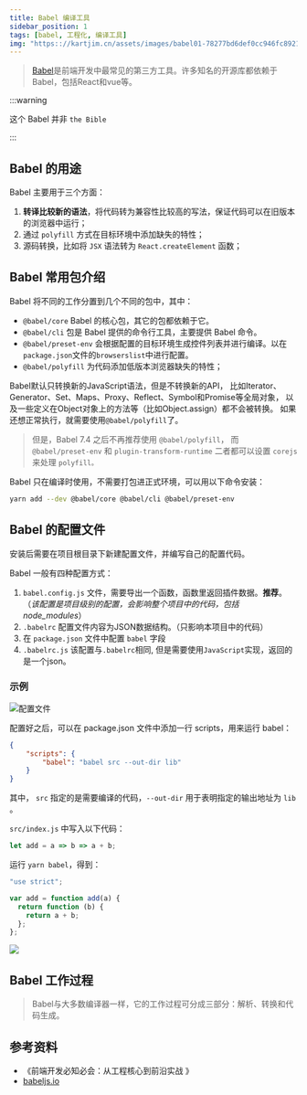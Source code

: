```yaml
---
title: Babel 编译工具
sidebar_position: 1
tags: [babel, 工程化, 编译工具]
img: "https:://kartjim.cn/assets/images/babel01-78277bd6def0cc946fc8921bf681080c.png"
---
```

> [Babel](https://babeljs.io/)是前端开发中最常见的第三方工具。许多知名的开源库都依赖于Babel，包括React和vue等。

:::warning

这个 Babel 并非 `the Bible` 

:::

## Babel 的用途

Babel 主要用于三个方面：
1. **转译比较新的语法**，将代码转为兼容性比较高的写法，保证代码可以在旧版本的浏览器中运行；
2. 通过 `polyfill` 方式在目标环境中添加缺失的特性；
3. 源码转换，比如将 `JSX` 语法转为 `React.createElement` 函数；

## Babel 常用包介绍

Babel 将不同的工作分置到几个不同的包中，其中：
- `@babel/core` Babel 的核心包，其它的包都依赖于它。
- `@babel/cli` 包是 Babel 提供的命令行工具，主要提供 Babel 命令。
- `@babel/preset-env` 会根据配置的目标环境生成控件列表并进行编译。以在`package.json`文件的`browserslist`中进行配置。
- `@babel/polyfill` 为代码添加低版本浏览器缺失的特性；

Babel默认只转换新的JavaScript语法，但是不转换新的API，
比如Iterator、Generator、Set、Maps、Proxy、Reflect、Symbol和Promise等全局对象，
以及一些定义在Object对象上的方法等（比如Object.assign）都不会被转换。
如果还想正常执行，就需要使用`@babel/polyfill`了。

> 但是，Babel 7.4 之后不再推荐使用 `@babel/polyfill`，
而 `@babel/preset-env` 和 `plugin-transform-runtime` 二者都可以设置 `corejs` 来处理 `polyfill。`


Babel 只在编译时使用，不需要打包进正式环境，可以用以下命令安装：
```bash
yarn add --dev @babel/core @babel/cli @babel/preset-env
```

## Babel 的配置文件
安装后需要在项目根目录下新建配置文件，并编写自己的配置代码。

Babel 一般有四种配置方式：
1. `babel.config.js` 文件，需要导出一个函数，函数里返回插件数据。**推荐**。（_该配置是项目级别的配置，会影响整个项目中的代码，包括node_modules_）
2. `.babelrc` 配置文件内容为JSON数据结构。（只影响本项目中的代码）
3. 在 `package.json` 文件中配置 `babel` 字段
4. `.babelrc.js` 该配置与`.babelrc`相同, 但是需要使用`JavaScript`实现，返回的是一个json。

### 示例

![配置文件](./babel01.png)

配置好之后，可以在 package.json 文件中添加一行 scripts，用来运行 babel：

```json
{
    "scripts": {
        "babel": "babel src --out-dir lib"
    }
}
```

其中， `src` 指定的是需要编译的代码，`--out-dir` 用于表明指定的输出地址为 `lib` 。

`src/index.js` 中写入以下代码：

```js
let add = a => b => a + b;
```

运行 `yarn babel`，得到：
```js
"use strict";

var add = function add(a) {
  return function (b) {
    return a + b;
  };
};
```

![](babel02.png)

## Babel 工作过程
> Babel与大多数编译器一样，它的工作过程可分成三部分：解析、转换和代码生成。









## 参考资料
- 《前端开发必知必会：从工程核心到前沿实战 》
- [babeljs.io](https://babeljs.io/docs/usage#polyfill)
